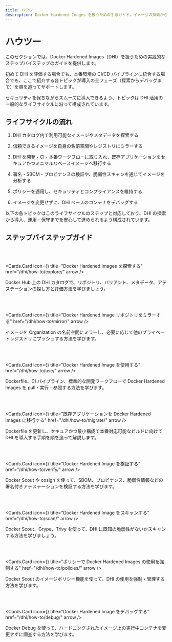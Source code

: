 ```yaml
---
title: ハウツー
description: Docker Hardened Images を扱うための手順ガイド。イメージの探索からデバッグまでをカバーします。
---
```



# ハウツー

このセクションでは、Docker Hardened Images（DHI）を扱うための実践的なステップバイステップのガイドを提供します。

初めて DHI を評価する場合でも、本番環境の CI/CD パイプラインに統合する場合でも、ここで紹介する各トピックが導入の全フェーズ（探索からデバッグまで）を順を追ってサポートします。

セキュリティを保ちながらスムーズに導入できるよう、トピックは DHI 活用の一般的なライフサイクルに沿って構成されています。

## ライフサイクルの流れ

1. DHI カタログ内で利用可能なイメージやメタデータを探索する

2. 信頼できるイメージを自身の名前空間やレジストリにミラーする

3. DHI を開発・CI・本番ワークフローに取り入れ、既存アプリケーションをセキュアかつミニマルなベースイメージへ移行する

4. 署名・SBOM・プロビナンスの検証や、脆弱性スキャンを通じてイメージを分析する

5. ポリシーを適用し、セキュリティとコンプライアンスを維持する

6. イメージを変更せずに、DHI ベースのコンテナをデバッグする

以下の各トピックはこのライフサイクルのステップと対応しており、DHI の探索から導入、運用・保守までを安心して進められるよう構成されています。

## ステップバイステップガイド

<br />
<br />

<Cards.Card
  icon={<MdTravelExplore />}
  title="Docker Hardened Images を探索する"
  href="/dhi/how-to/explore/"
  arrow
/>

Docker Hub 上の DHI カタログで、リポジトリ、バリアント、メタデータ、アテステーションの探し方と評価方法を学びましょう。

<br />
<br />

<Cards.Card
  icon={<MdCompareArrows />}
  title="Docker Hardened Image リポジトリをミラーする"
  href="/dhi/how-to/mirror/"
  arrow
/>

イメージを Organization の名前空間にミラーし、必要に応じて他のプライベートレジストリにプッシュする方法を学びます。

<br />
<br />

<Cards.Card
  icon={<FaPlay />}
  title="Docker Hardened Image を使用する"
  href="/dhi/how-to/use/"
  arrow
/>

Dockerfile、CI パイプライン、標準的な開発ワークフローで Docker Hardened Images を pull・実行・参照する方法を学びます。

<br />
<br />

<Cards.Card
  icon={<MdDirectionsRun />}
  title="既存アプリケーションを Docker Hardened Images に移行する"
  href="/dhi/how-to/migrate/"
  arrow
/>

Dockerfile を更新し、セキュアかつ最小構成で本番対応可能なビルドに向けて DHI を導入する手順を順を追って解説します。

<br />
<br />

<Cards.Card
  icon={<FaCheckCircle />}
  title="Docker Hardened Image を検証する"
  href="/dhi/how-to/verify/"
  arrow
/>

Docker Scout や cosign を使って、SBOM、プロビナンス、脆弱性情報などの署名付きアテステーションを検証する方法を学びます。

<br />
<br />

<Cards.Card
  icon={<MdBugReport />}
  title="Docker Hardened Image をスキャンする"
  href="/dhi/how-to/scan/"
  arrow
/>

Docker Scout、Grype、Trivy を使って、DHI に既知の脆弱性がないかスキャンする方法を学びましょう。

<br />
<br />

<Cards.Card
  icon={<MdBugReport />}
  title="ポリシーで Docker Hardened Images の使用を強制する"
  href="/dhi/how-to/policies/"
  arrow
/>

Docker Scout のイメージポリシー機能を使って、DHI の使用を強制・管理する方法を学びます。

<br />
<br />

<Cards.Card
  icon={<MdOutlineTerminal />}
  title="Docker Hardened Image をデバッグする"
  href="/dhi/how-to/debug/"
  arrow
/>

Docker Debug を使って、ハードニングされたイメージ上の実行中コンテナを変更せずに調査する方法を学びます。
